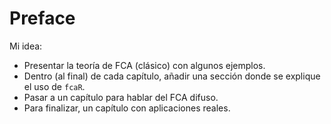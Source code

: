 # Preface {.unnumbered}

Mi idea:

- Presentar la teoría de FCA (clásico) con algunos ejemplos.
- Dentro (al final) de cada capítulo, añadir una sección donde se explique el uso de `fcaR`.
- Pasar a un capítulo para hablar del FCA difuso.
- Para finalizar, un capítulo con aplicaciones reales.
